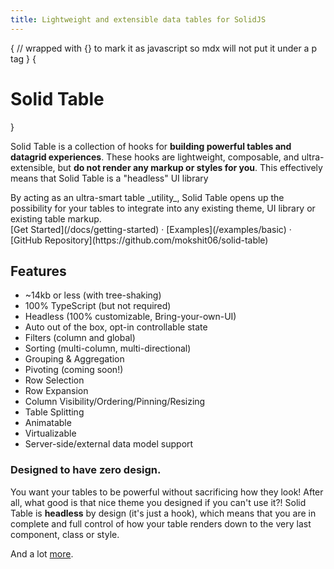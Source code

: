 ```yaml
---
title: Lightweight and extensible data tables for SolidJS
---
```



{
// wrapped with {} to mark it as javascript so mdx will not put it under a p tag
}
{<h1><span className="block text-center font-extrabold md:text-5xl mt-8">Solid Table</span></h1>}

<Bleed><Features/></Bleed>

Solid Table is a collection of hooks for **building powerful tables and datagrid experiences**. These hooks are lightweight, composable, and ultra-extensible, but **do not render any markup or styles for you**. This effectively means that Solid Table is a "headless" UI library

<Callout emoji="✅">
  By acting as an ultra-smart table _utility_, Solid Table opens up the possibility for your tables to integrate into any existing theme, UI library or existing table markup.
</Callout>

<div className="mt-16 mb-20 text-center">
  [Get Started](/docs/getting-started) · [Examples](/examples/basic) · [GitHub Repository](https://github.com/mokshit06/solid-table)
</div>

## Features

- ~14kb or less (with tree-shaking)
- 100% TypeScript (but not required)
- Headless (100% customizable, Bring-your-own-UI)
- Auto out of the box, opt-in controllable state
- Filters (column and global)
- Sorting (multi-column, multi-directional)
- Grouping & Aggregation
- Pivoting (coming soon!)
- Row Selection
- Row Expansion
- Column Visibility/Ordering/Pinning/Resizing
- Table Splitting
- Animatable
- Virtualizable
- Server-side/external data model support

### Designed to have zero design.

You want your tables to be powerful without sacrificing how they look! After all, what good is that nice theme you designed if you can't use it?! Solid Table is **headless** by design (it's just a hook), which means that you are in complete and full control of how your table renders down to the very last component, class or style.

And a lot [more](/docs/getting-started).

